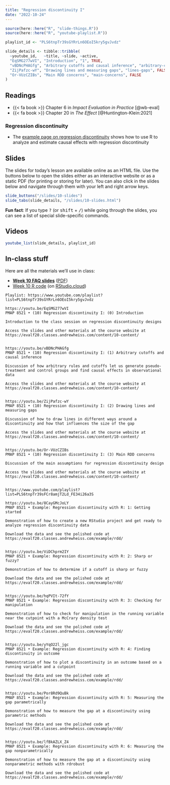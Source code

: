 ```yaml
---
title: "Regression discontinuity I"
date: "2022-10-24"
---
```


```r
source(here::here("R", "slide-things.R"))
source(here::here("R", "youtube-playlist.R"))

playlist_id <- "PLS6tnpTr39sGYRrLn6OEoI5kry5gvJvdz"

slide_details <- tibble::tribble(
  ~youtube_id,   ~title, ~slide, ~active,
  "EqSMG277wVI", "Introduction", "1", TRUE,
  "vBDNcPHAGfg", "Arbitrary cutoffs and causal inference", "arbitrary-cutoffs", FALSE,
  "ZijPafzc-wY", "Drawing lines and measuring gaps", "lines-gaps", FALSE,
  "Or-VUzCZIBs", "Main RDD concerns", "main-concerns", FALSE
)
```

## Readings

- {{< fa book >}} Chapter 6 in *Impact Evaluation in Practice* [@wb-eval]
- {{< fa book >}} Chapter 20 in *The Effect* [@Huntington-Klein:2021]

### Regression discontinuity

- The [example page on regression discontinuity](/example/rdd.qmd) shows how to use R to analyze and estimate causal effects with regression discontinuity


## Slides

The slides for today's lesson are available online as an HTML file. Use the buttons below to open the slides either as an interactive website or as a static PDF (for printing or storing for later). You can also click in the slides below and navigate through them with your left and right arrow keys.

```r
slide_buttons("/slides/10-slides")
slide_tabs(slide_details, "/slides/10-slides.html")
```

:::{.callout-tip}
**Fun fact**: If you type <kbd>?</kbd> (or <kbd>shift</kbd> + <kbd>/</kbd>) while going through the slides, you can see a list of special slide-specific commands.
:::


## Videos

```r
youtube_list(slide_details, playlist_id)
```


## In-class stuff

Here are all the materials we'll use in class:

- [**Week 10 FAQ slides**](/slides/10-class.html) ([PDF](/slides/10-class.pdf))
- [Week 10 R code](/projects/week-10.zip) (on [RStudio.cloud](#))


```verbatim
Playlist: https://www.youtube.com/playlist?list=PLS6tnpTr39sGYRrLn6OEoI5kry5gvJvdz

https://youtu.be/EqSMG277wVI
PMAP 8521 • (10) Regression discontinuity I: (0) Introduction

Introduction to the class session on regression discontinuity designs

Access the slides and other materials at the course website at https://evalf20.classes.andrewheiss.com/content/10-content/


https://youtu.be/vBDNcPHAGfg
PMAP 8521 • (10) Regression discontinuity I: (1) Arbitrary cutoffs and causal inference

Discussion of how arbitrary rules and cutoffs let us generate pseudo-treatment and control groups and find causal effects in observational data

Access the slides and other materials at the course website at https://evalf20.classes.andrewheiss.com/content/10-content/

  
https://youtu.be/ZijPafzc-wY
PMAP 8521 • (10) Regression discontinuity I: (2) Drawing lines and measuring gaps

Discussion of how to draw lines in different ways around a discontinuity and how that influences the size of the gap

Access the slides and other materials at the course website at https://evalf20.classes.andrewheiss.com/content/10-content/
  
  
https://youtu.be/Or-VUzCZIBs
PMAP 8521 • (10) Regression discontinuity I: (3) Main RDD concerns

Discussion of the main assumptions for regression discontinuity design

Access the slides and other materials at the course website at https://evalf20.classes.andrewheiss.com/content/10-content/
  
  
https://www.youtube.com/playlist?list=PLS6tnpTr39sFCr8amjT2Ld_FE34i26a3S

https://youtu.be/8CayGMcJoLY
PMAP 8521 • Example: Regression discontinuity with R: 1: Getting started

Demonstration of how to create a new RStudio project and get ready to analyze regression discontinuity data

Download the data and see the polished code at https://evalf20.classes.andrewheiss.com/example/rdd/


https://youtu.be/ViDChprm2IY
PMAP 8521 • Example: Regression discontinuity with R: 2: Sharp or fuzzy?

Demonstration of how to determine if a cutoff is sharp or fuzzy

Download the data and see the polished code at https://evalf20.classes.andrewheiss.com/example/rdd/


https://youtu.be/hqPVIt-72fY
PMAP 8521 • Example: Regression discontinuity with R: 3: Checking for manipulation

Demonstration of how to check for manipulation in the running variable near the cutpoint with a McCrary density test

Download the data and see the polished code at https://evalf20.classes.andrewheiss.com/example/rdd/


https://youtu.be/yYqO22l_jgc
PMAP 8521 • Example: Regression discontinuity with R: 4: Finding discontinuity in outcome

Demonstration of how to plot a discontinuity in an outcome based on a running variable and a cutpoint

Download the data and see the polished code at https://evalf20.classes.andrewheiss.com/example/rdd/


https://youtu.be/Por8Rd9QuBk
PMAP 8521 • Example: Regression discontinuity with R: 5: Measuring the gap parametrically

Demonstration of how to measure the gap at a discontinuity using parametric methods

Download the data and see the polished code at https://evalf20.classes.andrewheiss.com/example/rdd/
  

https://youtu.be/lfBkAZLX_Z4
PMAP 8521 • Example: Regression discontinuity with R: 6: Measuring the gap nonparametrically

Demonstration of how to measure the gap at a discontinuity using nonparametric methods with rdrobust

Download the data and see the polished code at https://evalf20.classes.andrewheiss.com/example/rdd/
```
